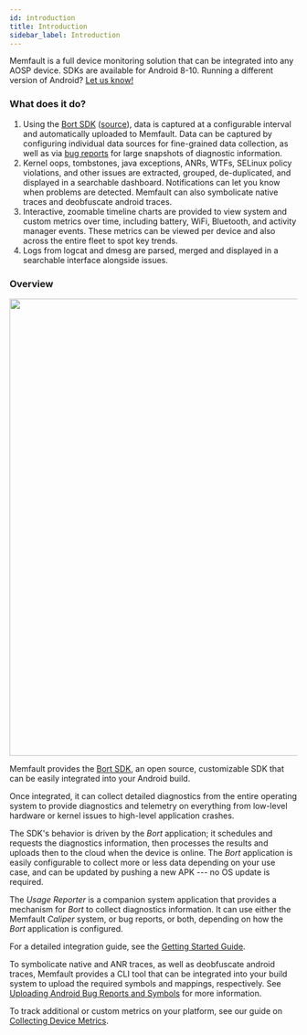 ```yaml
---
id: introduction
title: Introduction
sidebar_label: Introduction
---
```


Memfault is a full device monitoring solution that can be integrated into any
AOSP device. SDKs are available for Android 8-10. Running a different version of
Android? [Let us know!](mailto:hello@memfault.com)

### What does it do?

1. Using the [Bort SDK](android/android-bort.mdx)
   ([source](https://github.com/memfault/bort)), data is captured at a
   configurable interval and automatically uploaded to Memfault. Data can be
   captured by configuring individual data sources for fine-grained data
   collection, as well as via
   [bug reports](https://developer.android.com/studio/debug/bug-report) for
   large snapshots of diagnostic information.
2. Kernel oops, tombstones, java exceptions, ANRs, WTFs, SELinux policy
   violations, and other issues are extracted, grouped, de-duplicated, and
   displayed in a searchable dashboard. Notifications can let you know when
   problems are detected. Memfault can also symbolicate native traces and
   deobfuscate android traces.
3. Interactive, zoomable timeline charts are provided to view system and custom
   metrics over time, including battery, WiFi, Bluetooth, and activity manager
   events. These metrics can be viewed per device and also across the entire
   fleet to spot key trends.
4. Logs from logcat and dmesg are parsed, merged and displayed in a searchable
   interface alongside issues.

### Overview

<p align="center">
  <img width="800" src="/binary-assets/android-bort-architecture.svg" />
</p>

Memfault provides the [Bort SDK](android-bort.mdx), an open source, customizable
SDK that can be easily integrated into your Android build.

Once integrated, it can collect detailed diagnostics from the entire operating
system to provide diagnostics and telemetry on everything from low-level
hardware or kernel issues to high-level application crashes.

The SDK's behavior is driven by the _Bort_ application; it schedules and
requests the diagnostics information, then processes the results and uploads
then to the cloud when the device is online. The _Bort_ application is easily
configurable to collect more or less data depending on your use case, and can be
updated by pushing a new APK --- no OS update is required.

The _Usage Reporter_ is a companion system application that provides a mechanism
for _Bort_ to collect diagnostics information. It can use either the Memfault
_Caliper_ system, or bug reports, or both, depending on how the _Bort_
application is configured.

For a detailed integration guide, see the
[Getting Started Guide](android-getting-started-guide.mdx).

To symbolicate native and ANR traces, as well as deobfuscate android traces,
Memfault provides a CLI tool that can be integrated into your build system to
upload the required symbols and mappings, respectively. See
[Uploading Android Bug Reports and Symbols](uploading-android-bugreports.mdx) for
more information.

To track additional or custom metrics on your platform, see our guide on
[Collecting Device Metrics](android-eventlog-metrics.mdx).
